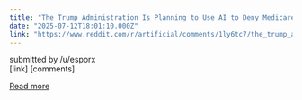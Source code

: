 ```yaml
---
title: "The Trump Administration Is Planning to Use AI to Deny Medicare Authorizations. The government plans to partner with private companies to automate prior authorizations.."
date: "2025-07-12T18:01:10.000Z"
link: "https://www.reddit.com/r/artificial/comments/1ly6tc7/the_trump_administration_is_planning_to_use_ai_to/"
---
```


submitted by    /u/esporx  
 [link]   [comments]

[Read more](https://www.reddit.com/r/artificial/comments/1ly6tc7/the_trump_administration_is_planning_to_use_ai_to/)
